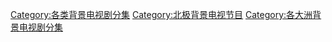 [[Category:各类背景电视剧分集|Category:各类背景电视剧分集]]
[[Category:北极背景电视节目|Category:北极背景电视节目]]
[[Category:各大洲背景电视剧分集|Category:各大洲背景电视剧分集]]